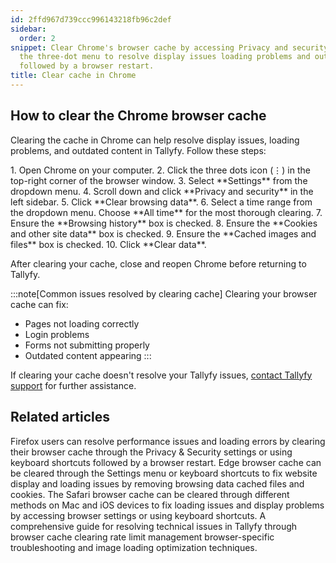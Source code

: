 ```yaml
---
id: 2ffd967d739ccc996143218fb96c2def
sidebar:
  order: 2
snippet: Clear Chrome's browser cache by accessing Privacy and security settings through
  the three-dot menu to resolve display issues loading problems and outdated content
  followed by a browser restart.
title: Clear cache in Chrome
---
```



## How to clear the Chrome browser cache

Clearing the cache in Chrome can help resolve display issues, loading problems, and outdated content in Tallyfy. Follow these steps:

<Steps>
1. Open Chrome on your computer.
2. Click the three dots icon (⋮) in the top-right corner of the browser window.
3. Select **Settings** from the dropdown menu.
4. Scroll down and click **Privacy and security** in the left sidebar.
5. Click **Clear browsing data**.
6. Select a time range from the dropdown menu. Choose **All time** for the most thorough clearing.
7. Ensure the **Browsing history** box is checked.
8. Ensure the **Cookies and other site data** box is checked.
9. Ensure the **Cached images and files** box is checked.
10. Click **Clear data**.
</Steps>

After clearing your cache, close and reopen Chrome before returning to Tallyfy.

:::note[Common issues resolved by clearing cache]
Clearing your browser cache can fix:
- Pages not loading correctly
- Login problems
- Forms not submitting properly
- Outdated content appearing
:::

If clearing your cache doesn't resolve your Tallyfy issues, [contact Tallyfy support](https://tallyfy.com/contact-us/) for further assistance.


## Related articles
<CardGrid>
<LinkTitleCard header="<b>Troubleshooting > Clear cache in Firefox</b>" href="/products/pro/miscellaneous/troubleshooting/clear-cache-firefox/" > Firefox users can resolve performance issues and loading errors by clearing their browser cache through the Privacy & Security settings or using keyboard shortcuts followed by a browser restart. </LinkTitleCard>
<LinkTitleCard header="<b>Troubleshooting > Clear cache in Edge</b>" href="/products/pro/miscellaneous/troubleshooting/clear-cache-edge/" > Edge browser cache can be cleared through the Settings menu or keyboard shortcuts to fix website display and loading issues by removing browsing data cached files and cookies. </LinkTitleCard>
<LinkTitleCard header="<b>Troubleshooting > Clear cache in Safari</b>" href="/products/pro/miscellaneous/troubleshooting/clear-cache-safari/" > The Safari browser cache can be cleared through different methods on Mac and iOS devices to fix loading issues and display problems by accessing browser settings or using keyboard shortcuts. </LinkTitleCard>
<LinkTitleCard header="<b>Miscellaneous > Troubleshooting</b>" href="/products/pro/miscellaneous/troubleshooting/" > A comprehensive guide for resolving technical issues in Tallyfy through browser cache clearing rate limit management browser-specific troubleshooting and image loading optimization techniques. </LinkTitleCard>
</CardGrid>